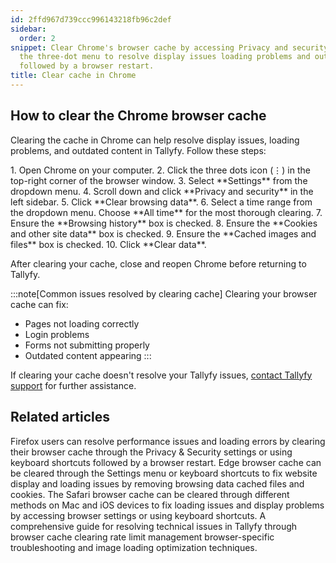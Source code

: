 ```yaml
---
id: 2ffd967d739ccc996143218fb96c2def
sidebar:
  order: 2
snippet: Clear Chrome's browser cache by accessing Privacy and security settings through
  the three-dot menu to resolve display issues loading problems and outdated content
  followed by a browser restart.
title: Clear cache in Chrome
---
```



## How to clear the Chrome browser cache

Clearing the cache in Chrome can help resolve display issues, loading problems, and outdated content in Tallyfy. Follow these steps:

<Steps>
1. Open Chrome on your computer.
2. Click the three dots icon (⋮) in the top-right corner of the browser window.
3. Select **Settings** from the dropdown menu.
4. Scroll down and click **Privacy and security** in the left sidebar.
5. Click **Clear browsing data**.
6. Select a time range from the dropdown menu. Choose **All time** for the most thorough clearing.
7. Ensure the **Browsing history** box is checked.
8. Ensure the **Cookies and other site data** box is checked.
9. Ensure the **Cached images and files** box is checked.
10. Click **Clear data**.
</Steps>

After clearing your cache, close and reopen Chrome before returning to Tallyfy.

:::note[Common issues resolved by clearing cache]
Clearing your browser cache can fix:
- Pages not loading correctly
- Login problems
- Forms not submitting properly
- Outdated content appearing
:::

If clearing your cache doesn't resolve your Tallyfy issues, [contact Tallyfy support](https://tallyfy.com/contact-us/) for further assistance.


## Related articles
<CardGrid>
<LinkTitleCard header="<b>Troubleshooting > Clear cache in Firefox</b>" href="/products/pro/miscellaneous/troubleshooting/clear-cache-firefox/" > Firefox users can resolve performance issues and loading errors by clearing their browser cache through the Privacy & Security settings or using keyboard shortcuts followed by a browser restart. </LinkTitleCard>
<LinkTitleCard header="<b>Troubleshooting > Clear cache in Edge</b>" href="/products/pro/miscellaneous/troubleshooting/clear-cache-edge/" > Edge browser cache can be cleared through the Settings menu or keyboard shortcuts to fix website display and loading issues by removing browsing data cached files and cookies. </LinkTitleCard>
<LinkTitleCard header="<b>Troubleshooting > Clear cache in Safari</b>" href="/products/pro/miscellaneous/troubleshooting/clear-cache-safari/" > The Safari browser cache can be cleared through different methods on Mac and iOS devices to fix loading issues and display problems by accessing browser settings or using keyboard shortcuts. </LinkTitleCard>
<LinkTitleCard header="<b>Miscellaneous > Troubleshooting</b>" href="/products/pro/miscellaneous/troubleshooting/" > A comprehensive guide for resolving technical issues in Tallyfy through browser cache clearing rate limit management browser-specific troubleshooting and image loading optimization techniques. </LinkTitleCard>
</CardGrid>